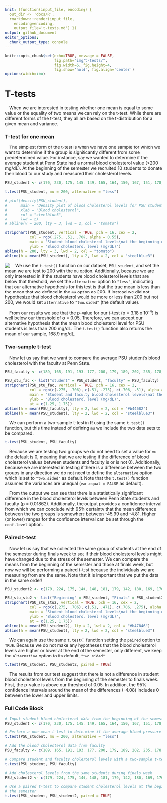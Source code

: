```yaml
---
knit: (function(input_file, encoding) {
  out_dir <- 'docs/R';
  rmarkdown::render(input_file,
    encoding=encoding,
    output_file='t-tests.md') })
output: github_document
editor_options:
  chunk_output_type: console
---
```

  
```r
knitr::opts_chunk$set(echo=TRUE, message = FALSE,
                      fig.path="img/t-tests/",
                      fig.width=6, fig.height=4,
                      fig.show='hold', fig.align='center')
options(width=100)
```

# T-tests

&emsp;When we are interested in testing whether one mean is equal to some value or the equality of two means we can rely on the t-test. While there are different forms of the t-test, they all are based on the t-distribution for a given mean and variance.

### T-test for one mean

&emsp;The simplest form of the t-test is when we have one sample for which we want to determine if the group is significantly different from some predetermined value. For instance, say we wanted to determine if the average student at Penn State had a normal blood cholesterol value (<200 mg/dL). At the beginning of the semester we recruited 10 students to donate their blood to our study and measured their cholesterol levels.

```r
PSU_student <- c(170, 230, 175, 145, 149, 165, 164, 150, 167, 151, 178, 183)

t.test(PSU_student, mu = 200, alternative = "less")
```

```r
# plot(density(PSU_student),
#      main = "Density plot of blood cholesterol levels for PSU students",
#      xlab = "Blood cholesterol",
#      col = "steelblue3",
#      lwd = 2)
# abline(v = 200, lty = 3, lwd = 2, col = "tomato")

stripchart(PSU_student, vertical = TRUE, pch = 16, cex = 2,
           col = rgb(.275, .51, .706, alpha = 0.55),
           main = "Student blood cholesterol levels\nat the beginning of the semester",
           ylab = "Blood cholesterol level (mg/dL)")
abline(h = 200, lty = 3, lwd = 2, col = "tomato")
abline(h = mean(PSU_student), lty = 2, lwd = 2, col = "steelblue3")
```

<img src="img/t-tests/one_mean_plot-1.png" align="left">

&emsp;We use the `t.test()` function on our dataset, `PSU_student`, and set the mean we are test to 200 with the `mu` option. Additionally, because we are only interested in if the students have blood cholesterol levels that are below that threshold, we set the `alternative` option to `"less"`, indicating that our alternative hypothesis for this test is that the true mean is less than the mean that we defined in the `mu` option as 200.  If instead we did not hypothesize that blood cholesterol would be more or less than 200 but not 200, we would set `alternative` to `"two.sided"` (the default value).

&emsp;From our results we see that the p-value for our t-test (p = 3.18 x 10<sup>-4</sup>) is well below our threshold of &alpha; = 0.05. Therefore, we can accept our alternative hypothesis that the mean blood cholesterol level for PSU students is less than 200 mg/dL.  The `t.test()` function also returns the mean of our sample, 168.9 mg/dL.

### Two-sample t-test

&emsp;Now let us say that we want to compare the average PSU student's blood cholesterol with the faculty at Penn State.

```r
PSU_faculty <- c(189, 165, 191, 193, 177, 200, 179, 189, 202, 235, 178, 226)
```

```r
PSU_stu_fac <- list("student" = PSU_student, "faculty" = PSU_faculty)
stripchart(PSU_stu_fac, vertical = TRUE, pch = 16, cex = 2,
           col = rgb(c(.275, .706), c(.51, .275), c(.706, .51), alpha = c(0.55, 0.55)),
           main = "Student and faculty blood cholesterol levels\nat the beginning of the semester",
           ylab = "Blood cholesterol level (mg/dL)",
           at = c(1.25, 1.75))
abline(h = mean(PSU_faculty), lty = 2, lwd = 2, col = "#b44682")
abline(h = mean(PSU_student), lty = 2, lwd = 2, col = "steelblue3")
```

&emsp;We can perform a two-sample t-test in R using the same `t.test()` function, but this time instead of defining `mu` we include the two data sets to be compared.

```r
t.test(PSU_student, PSU_faculty)
```

&emsp;Because we are testing two groups we do not need to set a value for `mu` (the default is 0, meaning that we are testing if the difference of blood cholesterol values between students and faculty is or is not 0). Additionally, because we are interested in testing if there is a difference between the two groups in any direction we do not need to define the `alternative` option which is set to `"two.sided"` as default. Note that the `t.test()` function assumes the variances are unequal (`var.equal = FALSE` as default).

&emsp;From the output we can see that there is a statistically significant difference in the blood cholesterol levels between Penn State students and faculty (p = 0.01862). Additionally, the output provides a confidence interval from which we can conclude with 95% certainty that the mean difference between the two groups is somewhere between -45.99 and -4.81. Higher (or lower) ranges for the confidence interval can be set through the `conf.level` option.

### Paired t-test

&emsp;Now let us say that we collected the same group of students at the end of the semester during finals week to see if their blood cholesterol levels might have changed due to the stress of the semester.  We can compare the means from the beginning of the semester and those at finals week, but now we will be performing a paired t-test because the individuals we are measuring from are the same.  Note that it is important that we put the data in the same order!

```r
PSU_student2 <- c(179, 224, 175, 140, 148, 181, 179, 142, 180, 169, 170, 189)
```

```r
PSU_stu_stu2 <- list("Beginning" = PSU_student, "Finals" = PSU_student2)
stripchart(PSU_stu_stu2, vertical = TRUE, pch = 16, cex = 2,
           col = rgb(c(.275, .706), c(.51, .471), c(.706, .275), alpha = c(0.55, 0.55)),
           main = "Student blood cholesterol levels\nat the beginning of the semester\nand during finals week",
           ylab = "Blood cholesterol level (mg/dL)",
           at = c(1.25, 1.75))
abline(h = mean(PSU_student2), lty = 2, lwd = 2, col = "#b47846")
abline(h = mean(PSU_student), lty = 2, lwd = 2, col = "steelblue3")
```

&emsp;We can again use the same `t.test()` function setting the `paired` option to `TRUE`.  Because we do not make any hypotheses that the blood cholesterol levels are higher or lower at the end of the semester, only different, we keep the `alternative` option to its default, `"two.sided"`.

```r
t.test(PSU_student, PSU_student2, paired = TRUE)
```

&emsp;The results from our test suggest that there is not a difference in student blood cholesterol levels from the beginning of the semester to finals week.  First, the p-value is above our threshold of 0.05.  In addition, the 95% confidence intervals around the mean of the differences (-4.08) includes 0 between the lower and upper limits.

### Full Code Block

```r
# Input student blood cholesterol data from the beginning of the semester
PSU_student <- c(170, 230, 175, 145, 149, 165, 164, 150, 167, 151, 178, 183)

# Perform a one-mean t-test to determine if the average blood pressure is less than 200
t.test(PSU_student, mu = 200, alternative = "less")

# Add the blood cholesterol data from faculty
PSU_faculty <- c(189, 165, 191, 193, 177, 200, 179, 189, 202, 235, 178, 226)

# Compare student and faculty cholesterol levels with a two-sample t-test
t.test(PSU_student, PSU_faculty)

# Add cholesterol levels from the same students during finals week
PSU_student2 <- c(179, 224, 175, 140, 148, 181, 179, 142, 180, 169, 170, 189)

# Use a paired t-test to compare student cholesterol levels at the beginning and end of
# the semester
t.test(PSU_student, PSU_student2, paired = TRUE)
```
